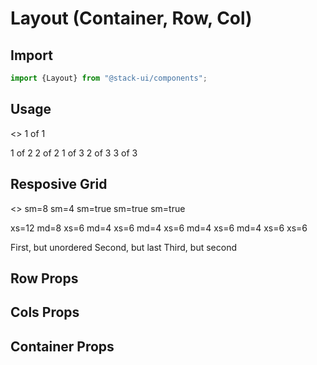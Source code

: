 
<Meta title="Components/Layout" component="Layout" />

<Story name="Import" />

# Layout (Container, Row, Col)

## Import

```jsx
import {Layout} from "@stack-ui/components";
```
## Usage

<Preview withToolbar>
    <Story name="Usage">
        <>
        <Container fluid>
        <Row>
            <Col className="temp" bgColor="red">1 of 1</Col>
        </Row>
        </Container>
        <p> </p>
        <Container>
  <Row>
    <Col className="temp">1 of 2</Col>
    <Col className="temp">2 of 2</Col>
  </Row>
  <Row>
    <Col className="temp">1 of 3</Col>
    <Col className="temp">2 of 3</Col>
    <Col className="temp">3 of 3</Col>
  </Row>
</Container>
        </>
    </Story>
</Preview>

## Resposive Grid

<Preview withToolbar>
    <Story name="responsive-grid">
        <>
        <Container>
  <Row>
    <Col className="temp" sm={8}>sm=8</Col>
    <Col className="temp" sm={4}>sm=4</Col>
  </Row>
  <Row>
    <Col className="temp" sm>sm=true</Col>
    <Col className="temp" sm>sm=true</Col>
    <Col className="temp" sm>sm=true</Col>
  </Row>
</Container>
<p> </p>
        <Container>
  <Row>
    <Col className="temp" xs={12} md={8}>
      xs=12 md=8
    </Col>
    <Col className="temp" xs={6} md={4}>
      xs=6 md=4
    </Col>
  </Row>
  <Row>
    <Col className="temp" xs={6} md={4}>
      xs=6 md=4
    </Col>
    <Col className="temp" xs={6} md={4}>
      xs=6 md=4
    </Col>
    <Col className="temp" xs={6} md={4}>
      xs=6 md=4
    </Col>
  </Row>
  <Row>
    <Col className="temp" xs={6}>xs=6</Col>
    <Col className="temp" xs={6}>xs=6</Col>
  </Row>
</Container>
<p> </p>
<Container>
  <Row>
    <Col className="temp" xs>First, but unordered</Col>
    <Col className="temp" xs={{ order: 12 }}>Second, but last</Col>
    <Col className="temp" xs={{ order: 1 }}>Third, but second</Col>
  </Row>
</Container>
        </>
    </Story>
</Preview>

<Story name="Props" />

## Row Props

<Props of={RowTypes} />

## Cols Props

<Props of={ColTypes} />

## Container Props

<Props of={ContainerTypes} />